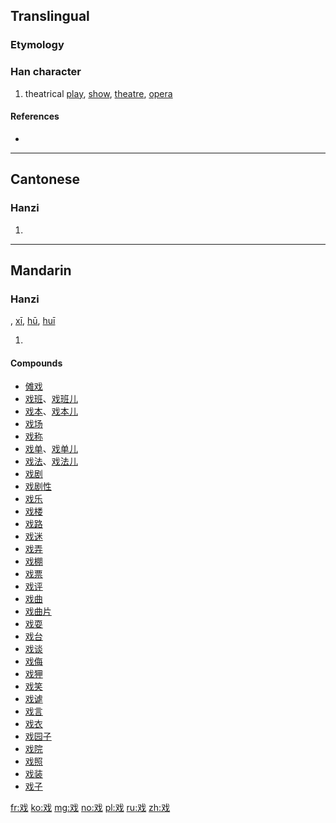 {{also|戲}}
==Translingual==
{{ja-forms|[[戯]]|戏|[[戲]]}}

===Etymology===
{{Han simp|戲|f=|t=又}}

===Han character===
{{Han char|rn=62|rad=戈|as=02|sn=6|four=|canj=水戈 (EI)}}

# theatrical [[play]], [[show]], [[theatre]], [[opera]]

====References====
* {{Han ref|kx=0411.091|hdz=21400.030|uh=620F|ud=25103}}

----

==Cantonese==

===Hanzi===
{{yue-hanzi|jyut=hei3|y=hei3|tra=戲}}

# {{defn|lang=yue|sort=戈02}}

----

==Mandarin==

===Hanzi===
{{cmn-hanzi|tra=戲|pin=[[xì]] ([[xi4]])|wg=hsi<sup>4</sup>}}, [[xī]], [[hū]], [[huī]] 

# {{defn|lang=cmn|sort=戈02}}

====Compounds====
* [[傩戏]]
* [[戏班]]、[[戏班儿]]
* [[戏本]]、[[戏本儿]]
* [[戏场]]
* [[戏称]]
* [[戏单]]、[[戏单儿]]
* [[戏法]]、[[戏法儿]]
* [[戏剧]]
* [[戏剧性]]
* [[戏乐]]
* [[戏楼]]
* [[戏路]]
* [[戏迷]]
* [[戏弄]]
* [[戏棚]]
* [[戏票]]
* [[戏评]]
* [[戏曲]]
* [[戏曲片]]
* [[戏耍]]
* [[戏台]]
* [[戏谈]]
* [[戏侮]]
* [[戏狎]]
* [[戏笑]]
* [[戏谑]]
* [[戏言]]
* [[戏衣]]
* [[戏园子]]
* [[戏院]]
* [[戏照]]
* [[戏装]]
* [[戏子]]

[[fr:戏]]
[[ko:戏]]
[[mg:戏]]
[[no:戏]]
[[pl:戏]]
[[ru:戏]]
[[zh:戏]]